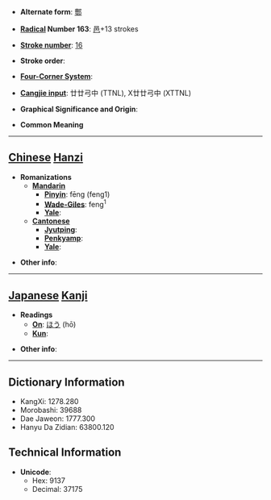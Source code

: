 * '''Alternate form''': [[酆]]

* '''[[Wiktionary:Chinese radical index| Radical]] Number 163''': [[Wiktionary:Chinese radical index 邑|邑]]+13 strokes

* '''[[Wiktionary:Chinese total strokes index|Stroke number]]''': [[Wiktionary:Chinese total strokes index 16|16]]

* '''Stroke order''': 

* '''[[Wiktionary:Chinese four corner index|Four-Corner System]]''': 

* '''[[Wiktionary:Chinese Cangjie index|Cangjie input]]''': 廿廿弓中 (TTNL), X廿廿弓中 (XTTNL)

* '''Graphical Significance and Origin''': 

* '''Common Meaning'''

----

== [[Chinese]] [[Hanzi]] ==

* '''Romanizations'''
** '''[[Mandarin]]'''
*** '''[[Pinyin]]''': fēng (feng1)
*** '''[[Wade-Giles]]''': feng<sup>1</sup>
*** '''[[Yale]]''': 
** '''[[Cantonese]]'''
*** '''[[Jyutping]]''':
*** '''[[Penkyamp]]''': 
*** '''[[Yale]]''': 

* '''Other info''': 

----

== [[Japanese]] [[Kanji]] ==

* '''Readings'''
** '''[[On]]''': [[ほう]] (hō)
** '''[[Kun]]''': 

* '''Other info''':  

----

== Dictionary Information ==

* KangXi: 1278.280
* Morobashi: 39688
* Dae Jaweon: 1777.300
* Hanyu Da Zidian: 63800.120

== Technical Information ==

* '''Unicode''':
** Hex: 9137
** Decimal: 37175